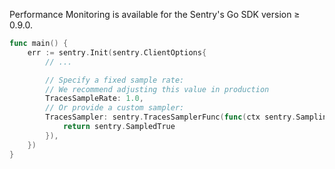 Performance Monitoring is available for the Sentry's Go SDK version ≥ 0.9.0.

```go
func main() {
	err := sentry.Init(sentry.ClientOptions{
		// ...

		// Specify a fixed sample rate:
		// We recommend adjusting this value in production
		TracesSampleRate: 1.0,
		// Or provide a custom sampler:
		TracesSampler: sentry.TracesSamplerFunc(func(ctx sentry.SamplingContext) sentry.Sampled {
			return sentry.SampledTrue
		}),
	})
}
```
